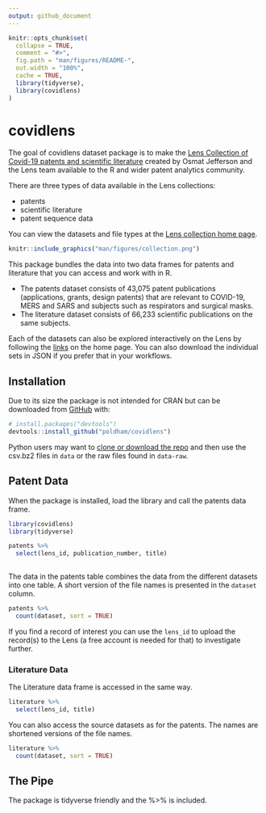 ```yaml
---
output: github_document
---
```


<!-- README.md is generated from README.Rmd. Please edit that file -->

```r
knitr::opts_chunk$set(
  collapse = TRUE,
  comment = "#>",
  fig.path = "man/figures/README-",
  out.width = "100%", 
  cache = TRUE,
  library(tidyverse),
  library(covidlens)
)
```

# covidlens

<!-- badges: start -->
<!-- badges: end -->

The goal of covidlens dataset package is to make the [Lens Collection of Covid-19 patents and scientific literature](https://about.lens.org/covid-19/) created by Osmat Jefferson and the Lens team available to the R and wider patent analytics community. 

There are three types of data available in the Lens collections:

- patents
- scientific literature
- patent sequence data

You can view the datasets and file types at the [Lens collection home page](https://about.lens.org/covid-19/).

```r
knitr::include_graphics("man/figures/collection.png")
```

This package bundles the data into two data frames for patents and literature that you can access and work with in R.

- The patents dataset consists of 43,075 patent publications (applications, grants, design patents) that are relevant to COVID-19, MERS and SARS and subjects such as respirators and surgical masks.
- The literature dataset consists of 66,233 scientific publications on the same subjects.

Each of the datasets can also be explored interactively on the Lens by following the [links](https://about.lens.org/covid-19/) on the home page. You can also download the individual sets in JSON if you prefer that in your workflows. 

## Installation

Due to its size the package is not intended for CRAN but can be downloaded from [GitHub](https://github.com/) with:

``` r
# install.packages("devtools")
devtools::install_github("poldham/covidlens")
```

Python users may want to [clone or download the repo](https://github.com/poldham/covidlens) and then use the csv.bz2 files in `data` or the raw files found in `data-raw`.

## Patent Data

When the package is installed, load the library and call the patents data frame.

```r
library(covidlens)
library(tidyverse)

patents %>% 
  select(lens_id, publication_number, title)
  
```

The data in the patents table combines the data from the different datasets into one table. A short version of the file names is presented in the `dataset` column.

```r

patents %>% 
  count(dataset, sort = TRUE)
```

If you find a record of interest you can use the `lens_id` to upload the record(s) to the Lens (a free account is needed for that) to investigate further. 

### Literature Data

The Literature data frame is accessed in the same way. 

```r

literature %>% 
  select(lens_id, title)
```

You can also access the source datasets as for the patents. The names are shortened versions of the file names. 


```r

literature %>% 
  count(dataset, sort = TRUE)
```


<!---## Python

Python users will find the processed data in the "data" folder and the raw files zipped in "data-raw" when cloning the [Github repo](https://github.com/poldham/covidlens/).

```python
import pandas as pd

patents = pd.read_csv("data/patents.csv.bz2)

print(patents)
```

```python

import pandas as pd

literature = pd.read_csv("data/literature.csv)

print(literature)
```

--->
## The Pipe

The package is tidyverse friendly and the %>% is included. 

